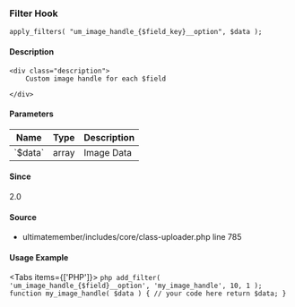 
### Filter Hook    
    
```
apply_filters( "um_image_handle_{$field_key}__option", $data );
```

#### Description
    <div class="description">
        Custom image handle for each $field
 
    </div>

#### Parameters
            
<table className="table-auto mt-2 border dark:border-gray-500 p-5 text-sm text-left">
<thead>
<tr>
<th  className="px-3">Name</th>
<th  className="px-3">Type</th>
<th  className="px-3">Description</th>
</tr>
</thead>
<tbody>
               <tr >
               <td className="px-3 py-2">`$data`</td>
               <td className="px-3 py-2">array</td>
               <td className="px-3 py-2 text-sm">Image Data</td>
               </tr>
</tbody>
</table>

#### Since
<div class="description">
2.0
</div>

#### Source
  - <Link href="/developer/files/includes-core-class-uploader#source-view.785">ultimatemember/includes/core/class-uploader.php</Link> <Link href="/developer/files/includes-core-class-uploader#source-view.785">line 785</Link>



#### Usage Example

<Tabs items={['PHP']}>
    <Tab>
    ```php
    add_filter( 'um_image_handle_{$field}__option', 'my_image_handle', 10, 1 );
 function my_image_handle( $data ) {
     // your code here
     return $data;
 }
    ```
    </Tab>
</Tabs>